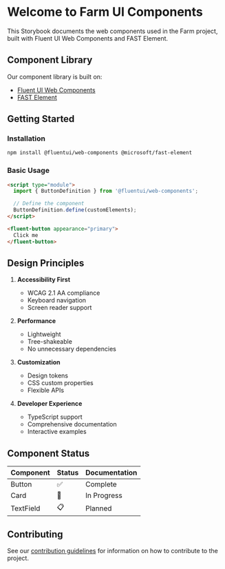 # Welcome to Farm UI Components

This Storybook documents the web components used in the Farm project, built with Fluent UI Web Components and FAST Element.

## Component Library

Our component library is built on:
- [Fluent UI Web Components](https://learn.microsoft.com/en-us/fluent-ui/web-components/)
- [FAST Element](https://www.fast.design/docs/fast-element/getting-started/)

## Getting Started

### Installation

```bash
npm install @fluentui/web-components @microsoft/fast-element
```

### Basic Usage

```html
<script type="module">
  import { ButtonDefinition } from '@fluentui/web-components';

  // Define the component
  ButtonDefinition.define(customElements);
</script>

<fluent-button appearance="primary">
  Click me
</fluent-button>
```

## Design Principles

1. **Accessibility First**
   - WCAG 2.1 AA compliance
   - Keyboard navigation
   - Screen reader support

2. **Performance**
   - Lightweight
   - Tree-shakeable
   - No unnecessary dependencies

3. **Customization**
   - Design tokens
   - CSS custom properties
   - Flexible APIs

4. **Developer Experience**
   - TypeScript support
   - Comprehensive documentation
   - Interactive examples

## Component Status

| Component | Status | Documentation |
|-----------|---------|---------------|
| Button    | ✅      | Complete      |
| Card      | 🚧      | In Progress   |
| TextField | 📋      | Planned       |

## Contributing

See our [contribution guidelines](https://github.com/falkicon/farm/blob/main/CONTRIBUTING.md) for information on how to contribute to the project.
